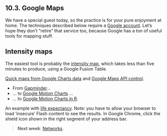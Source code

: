 ## 10.3. Google Maps

We have a special guest today, so the practice is for your pure enjoyment at home. The techniques described below require a [Google account](http://www.google.com/accounts/). Let's hope they don't "retire" that service too, because Google has a ton of useful tools for mapping stuff.

## Intensity maps

The easiest tool is probably the [intensity map](http://www.gastonsanchez.com/projects/crunching-data/intensity-map), which takes less than five minutes to produce, using a Google Fusion Table.

[Quick maps from Google Charts data](http://spatialanalysis.co.uk/2011/02/using-r-to-map-with-google-chart-tools/) and [Google Maps API control](http://andy.egge.rs/research.html).

- From [Gapminder](http://www.gapminder.org/)...
- ... to [Google Motion Charts](https://developers.google.com/chart/interactive/docs/gallery/motionchart) ...
- ... to [Google Motion Charts in R](https://code.google.com/p/google-motion-charts-with-r/).

An example with [life expectancy](http://lamages.blogspot.fr/2012/03/change-in-life-expectancy-animated-with.html). Note: you have to allow your browser to load 'insecure' Flash content to see the results. In Google Chrome, click the shield icon shown in the right segment of your address bar.

> __Next week__: [Networks](110_networks.html).